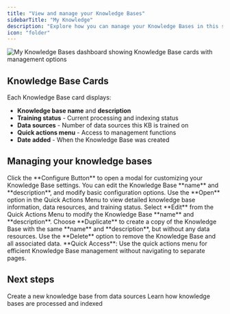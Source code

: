 ```yaml
---
title: "View and manage your Knowledge Bases"
sidebarTitle: "My Knowledge"
description: "Explore how you can manage your Knowledge Bases in this section"
icon: "folder"
---
```


<Frame>
  <img
    src="/images/dashboard/knowledge/my-kbs.png"
    alt="My Knowledge Bases dashboard showing Knowledge Base cards with management options"
  />
</Frame>

## Knowledge Base Cards

Each Knowledge Base card displays:

- **Knowledge base name** and **description**
- **Training status** - Current processing and indexing status
- **Data sources** - Number of data sources this KB is trained on
- **Quick actions menu** - Access to management functions
- **Date added** - When the Knowledge Base was created

## Managing your knowledge bases

<Steps>
<Step title="Configure Knowledge Base" icon="gear">
  Click the **Configure Button** to open a modal for customizing your Knowledge Base settings. You can edit the Knowledge Base **name** and **description**, and modify basic configuration options.
</Step>

<Step title="Open Knowledge Base" icon="folder-open">
  Use the **Open** option in the Quick Actions Menu to view detailed knowledge
  base information, data resources, and training status.
</Step>

<Step title="Edit Knowledge Base" icon="pen-to-square">
  Select **Edit** from the Quick Actions Menu to modify the Knowledge Base **name**
  and **description**.
</Step>

<Step title="Duplicate Knowledge Base" icon="clone">
  Choose **Duplicate** to create a copy of the Knowledge Base with the same **name**
  and **description**, but without any data resources.
</Step>

<Step title="Delete Knowledge Base" icon="trash">
  Use the **Delete** option to remove the Knowledge Base and all associated data.
</Step>
</Steps>

<Tip>
  **Quick Access**: Use the quick actions menu for efficient Knowledge Base
  management without navigating to separate pages.
</Tip>

## Next steps

<CardGroup cols={2}>
  <Card title="Add new Knowledge Base" icon="plus" href="/platform-fundamentals/platform-tour/knowledge-bases/add-knowledge">
    Create a new knowledge base from data sources
  </Card>

  <Card title="Knowledge Base architecture" icon="sitemap" href="/platform-fundamentals/how-tars-works#how-does-the-knowledge-base-work-in-tars">
    Learn how knowledge bases are processed and indexed
  </Card>
</CardGroup>
